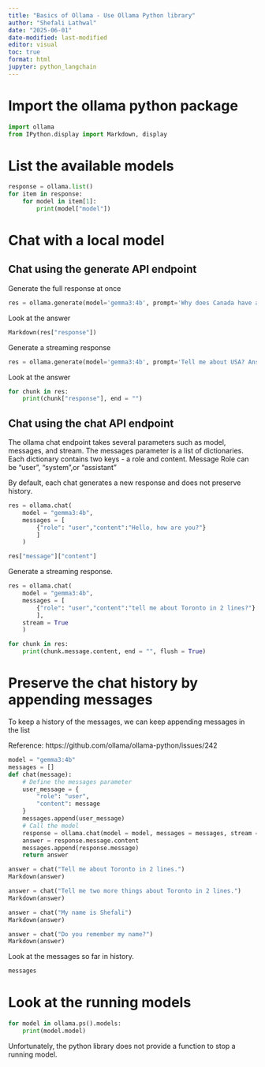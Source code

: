 ```yaml
---
title: "Basics of Ollama - Use Ollama Python library"
author: "Shefali Lathwal"
date: "2025-06-01"
date-modified: last-modified
editor: visual
toc: true
format: html
jupyter: python_langchain
---
```


# Import the ollama python package

```python
import ollama
from IPython.display import Markdown, display
```

# List the available models

```python
response = ollama.list()
for item in response:
    for model in item[1]:
        print(model["model"])
```

# Chat with a local model

## Chat using the generate API endpoint

Generate the full response at once

```python
res = ollama.generate(model='gemma3:4b', prompt='Why does Canada have a king? Answer in 2 lines')
```

Look at the answer

```python
Markdown(res["response"])
```

Generate a streaming response

```python
res = ollama.generate(model='gemma3:4b', prompt='Tell me about USA? Answer in 2 lines', stream = True)
```

Look at the answer

```python
for chunk in res:
    print(chunk["response"], end = "")
```

## Chat using the chat API endpoint

The ollama chat endpoint takes several parameters such as model, messages, and stream. The messages parameter is a list of dictionaries. Each dictionary contains two keys - a role and content. Message Role can be "user", "system",or "assistant"

By default, each chat generates a new response and does not preserve history.

```python
res = ollama.chat(
    model = "gemma3:4b", 
    messages = [
        {"role": "user","content":"Hello, how are you?"}
        ]              
    )
```

```python
res["message"]["content"]
```

Generate a streaming response.

```python
res = ollama.chat(
    model = "gemma3:4b", 
    messages = [
        {"role": "user","content":"tell me about Toronto in 2 lines?"}
        ],
    stream = True              
    )
```

```python
for chunk in res:
    print(chunk.message.content, end = "", flush = True)
```

# Preserve the chat history by appending messages

To keep a history of the messages, we can keep appending messages in the list

Reference: https://github.com/ollama/ollama-python/issues/242

```python
model = "gemma3:4b"
messages = []
def chat(message):
    # Define the messages parameter
    user_message = {
        "role": "user",
        "content": message
    }
    messages.append(user_message)
    # Call the model
    response = ollama.chat(model = model, messages = messages, stream = False)
    answer = response.message.content
    messages.append(response.message)
    return answer

answer = chat("Tell me about Toronto in 2 lines.")
Markdown(answer)
```

```python
answer = chat("Tell me two more things about Toronto in 2 lines.")
Markdown(answer)
```

```python
answer = chat("My name is Shefali")
Markdown(answer)
```

```python
answer = chat("Do you remember my name?")
Markdown(answer)
```

Look at the messages so far in history.

```python
messages
```

# Look at the running models

```python
for model in ollama.ps().models:
    print(model.model)
```

Unfortunately, the python library does not provide a function to stop a running model.